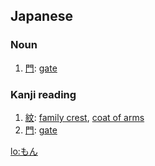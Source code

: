 ==Japanese==
===Noun===
{{ja-noun|h|rom=mon}}
# [[門]]: [[gate]]

===Kanji reading===
{{ja-kanjireading|rom=mon}}

# [[紋]]: [[family crest]], [[coat of arms]]
# [[門]]: [[gate]]

[[lo:もん]]